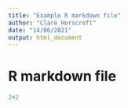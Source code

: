 ```yaml
---
title: "Example R markdown file"
author: "Clare Horscroft"
date: "14/06/2021"
output: html_document
---
```


# R markdown file

```r
2+2
```
